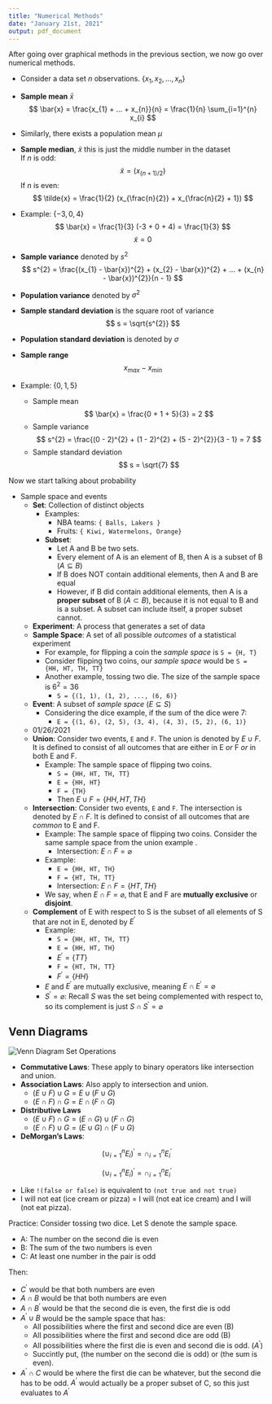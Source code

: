 ```yaml
---
title: "Numerical Methods"
date: "January 21st, 2021"
output: pdf_document
---
```

After going over graphical methods in the previous section, we now go over numerical methods.

* Consider a data set $n$ observations. $\{x_{1}, x_{2}, ... , x_{n}\}$
* **Sample mean** $\bar{x}$
$$
\bar{x} = \frac{x_{1} + ... + x_{n}}{n} = \frac{1}{n} \sum_{i=1}^{n} x_{i}
$$
* Similarly, there exists a population mean $\mu$
* **Sample median**, $\tilde{x}$ this is just the middle number in the dataset \
If $n$ is odd:
$$
\tilde{x} = (x_{(n + 1)/2})
$$
If $n$ is even:
$$
\tilde{x} = \frac{1}{2} (x_{\frac{n}{2}} + x_{\frac{n}{2} + 1})
$$
* Example: $\{-3, 0, 4 \}$ \
$$
 \bar{x} = \frac{1}{3} (-3 + 0 + 4) = \frac{1}{3}
$$
$$
\tilde{x} = 0
$$


* **Sample variance** denoted by $s^{2}$
$$
s^{2} = \frac{(x_{1} - \bar{x})^{2} + (x_{2} - \bar{x})^{2} + ... + (x_{n} - \bar{x})^{2}}{n - 1}
$$

* **Population variance** denoted by $\sigma^{2}$

* **Sample standard deviation** is the square root of variance \
$$
s = \sqrt{s^{2}}
$$

* **Population standard deviation** is denoted by $\sigma$

* **Sample range** \
$$
x_{max} - x_{min}
$$

* Example: $\{0, 1, 5 \}$
  * Sample mean \
$$
\bar{x} = \frac{0 + 1 + 5}{3} = 2
$$
  * Sample variance \
$$
s^{2} = \frac{(0 - 2)^{2} + (1 - 2)^{2} + (5 - 2)^{2}}{3 - 1} = 7
$$
  * Sample standard deviation \
$$
s = \sqrt{7}
$$

Now we start talking about probability

* Sample space and events
  * **Set**: Collection of distinct objects
    * Examples:
      * NBA teams: `{ Balls, Lakers }`
      * Fruits: `{ Kiwi, Watermelons, Orange}`
    * **Subset**:
      * Let A and B be two sets.
      * Every element of A is an element of B, then A is a subset of B ($A \subseteq B$)
      * If B does NOT contain additional elements, then A and B are equal
      * However, if B did contain additional elements, then A is a **proper subset** of B ($A \subset B$), because it is not equal to B and is a subset. A subset can include itself, a proper subset cannot.
  * **Experiment**: A process that generates a set of data
  * **Sample Space**: A set of all possible _outcomes_ of a statistical experiment
    * For example, for flipping a coin the *sample space* is `S = {H, T}`
    * Consider flipping two coins, our *sample space* would be `S = {HH, HT, TH, TT}`
    * Another example, tossing two die. The size of the sample space is $6^{2} = 36$
      * `S = {(1, 1), (1, 2), ..., (6, 6)}`
  * **Event**: A subset of *sample space* ($E \subseteq S$)
    * Considering the dice example, if the sum of the dice were 7:
      * `E = {(1, 6), (2, 5), (3, 4), (4, 3), (5, 2), (6, 1)}`
  * 01/26/2021
  * **Union**: Consider two events, `E` and `F`. The union is denoted by $E \cup F$. It is defined to consist of all outcomes that are either in E _or_ F _or_ in both E and F.
    * Example: The sample space of flipping two coins.
      * `S = {HH, HT, TH, TT}`
      * `E = {HH, HT}`
      * `F = {TH}`
      * Then $E \cup F = \{HH, HT, TH\}$
  * **Intersection**: Consider two events, `E` and `F`. The intersection is denoted by $E \cap F$. It is defined to consist of all outcomes that are _common_ to E and F.
    * Example: The sample space of flipping two coins. Consider the same sample space from the union example .
      * Intersection: $E \cap F = \varnothing$
    * Example:
      * `E = {HH, HT, TH}`
      * `F = {HT, TH, TT}`
      * Intersection: $E \cap F = \{HT, TH\}$
    * We say, when $E \cap F = \varnothing$, that E and F are **mutually exclusive** or **disjoint**.
  * **Complement** of E with respect to S is the subset of all elements of S that are not in E, denoted by $E^{'}$
    * Example:
      * `S = {HH, HT, TH, TT}`
      * `E = {HH, HT, TH}`
      * $E^{'} = \{TT\}$
      * `F = {HT, TH, TT}`
      * $F^{'} = \{HH\}$
    * $E$ and $E^{'}$ are mutually exclusive, meaning $E \cap E^{'} = \varnothing$
    * $S^{'} = \varnothing$: Recall $S$ was the set being complemented with respect to, so its complement is just $S \cap S^{'} = \varnothing$

## Venn Diagrams

<span>![Venn Diagram Set Operations](../../../../img/venn_diagram_set_theory.png)</span>

* **Commutative Laws**: These apply to binary operators like intersection and union.
* **Association Laws**: Also apply to intersection and union.
  * $( E \cup F ) \cup G = E \cup ( F \cup G )$
  * $( E \cap F ) \cap G = E \cap ( F \cap G )$
* **Distributive Laws**
  * $( E \cup F ) \cap G = (E \cap G) \cup (F \cap G)$
  * $( E \cap F ) \cup G = (E \cup G) \cap (F \cup G)$

* **DeMorgan's Laws**:


$$
( \cup_{i=1}^{n} E_{i} )^{'} = \cap_{i=1}^{n} E_{i}^{'}
$$

$$
( \cup_{i=1}^{n} E_{i} )^{'} = \cap_{i=1}^{n} E_{i}^{'}
$$

* Like `!(false or false)` is equivalent to `(not true and not true)`
* I will not eat (ice cream or pizza) = I will (not eat ice cream) and I will (not eat pizza).

Practice: Consider tossing two dice. Let S denote the sample space.

* A: The number on the second die is even
* B: The sum of the two numbers is even
* C: At least one number in the pair is odd

Then:

* $C^{'}$ would be that both numbers are even
* $A \cap B$ would be that both numbers are even
* $A \cap B^{'}$ would be that the second die is even, the first die is odd
* $A^{'} \cup B$ would be the sample space that has:
  * All possibilities where the first and second dice are even (B)
  * All possibilities where the first and second dice are odd (B)
  * All possibilities where the first die is even and second die is odd. ($A^{'}$)
  * Succintly put, (the number on the second die is odd) or (the sum is even).
* $A^{'} \cap C$ would be where the first die can be whatever, but the second die has to be odd. $A^{'}$ would actually be a proper subset of C, so this just evaluates to $A^{'}$
